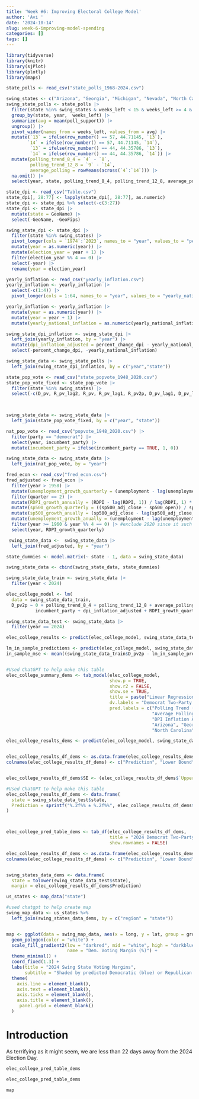 ---
title: 'Week #6: Improving Electoral College Model'
author: 'Avi '
date: '2024-10-14'
slug: week-6-improving-model-spending
categories: []
tags: []
---

```{r , echo= FALSE, message = FALSE, warning=FALSE}
library(tidyverse)
library(knitr)
library(sjPlot)
library(plotly)
library(maps)
```

```{r , echo= FALSE, message = FALSE, warning=FALSE}
state_polls <- read_csv("state_polls_1968-2024.csv")

```

```{r , echo= FALSE, message = FALSE, warning=FALSE}
swing_states <- c("Arizona", "Georgia", "Michigan", "Nevada", "North Carolina", "Pennsylvania", "Wisconsin")
swing_state_polls <- state_polls |>
  filter(state %in% swing_states & weeks_left < 15 & weeks_left >= 4 & party == "DEM") |>
  group_by(state, year,  weeks_left) |>
  summarize(avg = mean(poll_support)) |>
  ungroup() |>
  pivot_wider(names_from = weeks_left, values_from = avg) |>
  mutate(`13` = ifelse(row_number() == 57, 44.71145, `13`),
        `14` = ifelse(row_number() == 57, 44.71145, `14`),
         `13` = ifelse(row_number() == 44, 44.35786, `13`),
         `14` = ifelse(row_number() == 44, 44.35786, `14`)) |>
  mutate(polling_trend_8_4 = `4` - `8`,
         polling_trend_12_8 = `9` - `14`,
         average_polling = rowMeans(across(`4`:`14`))) |>
  na.omit() |>
  select(year, state, polling_trend_8_4, polling_trend_12_8, average_polling)
```

```{r , echo= FALSE, message = FALSE, warning=FALSE}
state_dpi <- read_csv("Table.csv") 
state_dpi[, 28:77] <- lapply(state_dpi[, 28:77], as.numeric)
state_dpi <- state_dpi %>% select(-c(3:27))
state_dpi <- state_dpi |> 
  mutate(state = GeoName) |>
  select(-GeoName, -GeoFips) 

```

```{r , echo= FALSE, message = FALSE, warning=FALSE}

swing_state_dpi <- state_dpi |>
  filter(state %in% swing_states) |>
  pivot_longer(cols = `1974`:`2023`, names_to = "year", values_to = "percent_change_dpi") |>
  mutate(year = as.numeric(year)) |>
  mutate(election_year = year + 1) |>
  filter(election_year %% 4 == 0) |>
  select(-year) |>
  rename(year = election_year) 
```

```{r , echo= FALSE, message = FALSE, warning=FALSE}
yearly_inflation <- read_csv("yearly_inflation.csv")
yearly_inflation <- yearly_inflation |> 
  select(-c(1:4)) |>
  pivot_longer(cols = 1:64, names_to = "year", values_to = "yearly_national_inflation")

```

```{r , echo= FALSE, message = FALSE, warning=FALSE}
yearly_inflation <- yearly_inflation |> 
  mutate(year = as.numeric(year)) |>
  mutate(year = year + 1) |>
  mutate(yearly_national_inflation = as.numeric(yearly_national_inflation)) 
```

```{r , echo= FALSE, message = FALSE, warning=FALSE}
swing_state_dpi_inflation <- swing_state_dpi |>
  left_join(yearly_inflation, by = "year") |>
  mutate(dpi_inflation_adjusted = percent_change_dpi - yearly_national_inflation) |>
  select(-percent_change_dpi, -yearly_national_inflation)
```

```{r , echo= FALSE, message = FALSE, warning=FALSE}
swing_state_data <- swing_state_polls |>
  left_join(swing_state_dpi_inflation, by = c("year","state"))
```

```{r , echo= FALSE, message = FALSE, warning=FALSE}
state_pop_vote <- read_csv("state_popvote_1948_2020.csv")
state_pop_vote_fixed <- state_pop_vote |>
  filter(state %in% swing_states) |>
  select(-c(D_pv, R_pv_lag2, R_pv, R_pv_lag1, R_pv2p, D_pv_lag1, D_pv_lag2, margin, winner, R_pv2p_lag1, R_pv2p_lag2)) 

  
```

```{r , echo= FALSE, message = FALSE, warning=FALSE}
swing_state_data <- swing_state_data |>
  left_join(state_pop_vote_fixed, by = c("year", "state"))
```

```{r , echo= FALSE, message = FALSE, warning=FALSE}
nat_pop_vote <- read_csv("popvote_1948_2020.csv") |>
  filter(party == "democrat") |> 
  select(year, incumbent_party) |>
  mutate(incumbent_party = ifelse(incumbent_party == TRUE, 1, 0))
```

```{r , echo= FALSE, message = FALSE, warning=FALSE}
swing_state_data <- swing_state_data |>
  left_join(nat_pop_vote, by = "year")
```

```{r , echo= FALSE, message = FALSE, warning=FALSE}
fred_econ <- read_csv("fred_econ.csv") 
fred_adjusted <- fred_econ |>
  filter(year > 1958) |>
  mutate(unemployment_growth_quarterly = (unemployment - lag(unemployment, 1)) / lag(unemployment, 1) * 100) |>
  filter(quarter == 2) |>
  mutate(RDPI_growth_annually = (RDPI - lag(RDPI, 1)) / lag(RDPI, 1) * 100) |> 
  mutate(sp500_growth_quarterly = ((sp500_adj_close - sp500_open)) / sp500_open * 100) |>
  mutate(sp500_growth_anually = (sp500_adj_close - lag(sp500_adj_close, 1)) / lag(sp500_adj_close, 1) * 100) |> 
  mutate(unemployment_growth_anually = (unemployment - lag(unemployment, 1)) / lag(unemployment, 1) * 100) |>
  filter(year >= 1960 & year %% 4 == 0) |> #exclude 2020 since it such an outlier
  select(year, RDPI_growth_quarterly)

```

```{r , echo= FALSE, message = FALSE, warning=FALSE}
 swing_state_data <-  swing_state_data |>
  left_join(fred_adjusted, by = "year")
```

```{r , echo= FALSE, message = FALSE, warning=FALSE}
state_dummies <- model.matrix(~ state - 1, data = swing_state_data)

swing_state_data <- cbind(swing_state_data, state_dummies)

swing_state_data_train <- swing_state_data |>
  filter(year < 2024)
```

```{r , echo= FALSE, message = FALSE, warning=FALSE}
elec_college_model <- lm(
  data = swing_state_data_train, 
  D_pv2p ~ 0 + polling_trend_8_4 + polling_trend_12_8 + average_polling + 
           incumbent_party + dpi_inflation_adjusted + RDPI_growth_quarterly + stateArizona + stateGeorgia + stateMichigan + stateNevada + `stateNorth Carolina` + stateWisconsin + statePennsylvania) 

```

```{r , echo= FALSE, message = FALSE, warning=FALSE}
swing_state_data_test <- swing_state_data |>
  filter(year == 2024) 
```


```{r , echo= FALSE, message = FALSE, warning=FALSE}
elec_college_results <- predict(elec_college_model, swing_state_data_test, interval = "prediction")
```

```{r , echo= FALSE, message = FALSE, warning=FALSE}
lm_in_sample_predictions <- predict(elec_college_model, swing_state_data_train)
in_sample_mse <- mean((swing_state_data_train$D_pv2p - lm_in_sample_predictions)^2)


#Used ChatGPT to help make this table
elec_college_summary_dems <- tab_model(elec_college_model,
                                       show.p = TRUE,   
                                       show.r2 = FALSE, 
                                       show.se = TRUE,   
                                       title = paste("Linear Regression Model for Democrat Two-Party Vote Share\n(In-sample MSE:", sprintf("%.4f", in_sample_mse), ")"),
                                       dv.labels = "Democrat Two-Party Vote Share",
                                       pred.labels = c("Polling Trend (Weeks 8-4)", "Polling Trend (Weeks 12-8)", 
                                                       "Average Polling", "Incumbent Party", 
                                                       "DPI Inflation Adjusted", "RDPI Growth Quarterly", 
                                                       "Arizona", "Georgia", "Michigan", "Nevada", 
                                                       "North Carolina", "Wisconsin", "Pennsylvania"))
```

```{r , echo= FALSE, message = FALSE, warning=FALSE}
elec_college_results_dems <- predict(elec_college_model, swing_state_data_test, interval = "prediction")


elec_college_results_df_dems <- as.data.frame(elec_college_results_dems)
colnames(elec_college_results_df_dems) <- c("Prediction", "Lower Bound", "Upper Bound")


elec_college_results_df_dems$SE <- (elec_college_results_df_dems$`Upper Bound` - elec_college_results_df_dems$Prediction) / 1.96

#Used ChatGPT to help make this table
elec_college_results_df_dems <- data.frame(
  state = swing_state_data_test$state,
  Prediction = sprintf("%.2f%% ± %.2f%%", elec_college_results_df_dems$Prediction, elec_college_results_df_dems$SE)
)



elec_college_pred_table_dems <- tab_df(elec_college_results_df_dems,
                                       title = "2024 Democrat Two-Party Vote Share Predictions in Swing States",
                                       show.rownames = FALSE)
```

```{r , echo= FALSE, message = FALSE, warning=FALSE}
elec_college_results_df_dems <- as.data.frame(elec_college_results_dems)
colnames(elec_college_results_df_dems) <- c("Prediction", "Lower Bound", "Upper Bound")


swing_states_data_dems <- data.frame(
  state = tolower(swing_state_data_test$state),  
  margin = elec_college_results_df_dems$Prediction)  
```

```{r , echo= FALSE, message = FALSE, warning=FALSE}
us_states <- map_data("state")

#used chatgpt to help create map
swing_map_data <- us_states %>%
  left_join(swing_states_data_dems, by = c("region" = "state"))


map <- ggplot(data = swing_map_data, aes(x = long, y = lat, group = group, fill = margin)) +
  geom_polygon(color = "white") +
  scale_fill_gradient2(low = "darkred", mid = "white", high = "darkblue", midpoint = 50, 
                       name = "Dem. Voting Margin (%)") +
  theme_minimal() +
  coord_fixed(1.3) +
  labs(title = "2024 Swing State Voting Margins",
       subtitle = "Shaded by predicted Democratic (blue) or Republican (red) vote margins") +
  theme(
    axis.line = element_blank(),        
    axis.text = element_blank(),       
    axis.ticks = element_blank(),      
    axis.title = element_blank(),
     panel.grid = element_blank()
  )
```



# Introduction

As terrifying as it might seem, we are less than 22 days away from the 2024 Election Day. 

```{r}
elec_college_pred_table_dems
```

```{r}
elec_college_pred_table_dems
```

```{r}
map
```

